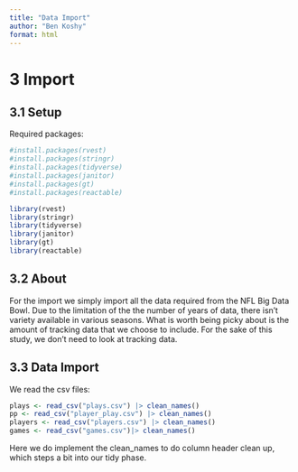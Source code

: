 ```yaml
---
title: "Data Import"
author: "Ben Koshy"
format: html
---
```


# 3 Import

## 3.1 Setup

Required packages:

```r
#install.packages(rvest)
#install.packages(stringr)
#install.packages(tidyverse)
#install.packages(janitor)
#install.packages(gt)
#install.packages(reactable)

library(rvest)
library(stringr)
library(tidyverse)
library(janitor)
library(gt)
library(reactable)

```

## 3.2 About

For the import we simply import all the data required from the NFL Big Data Bowl. Due to the limitation of the the number of years of data, there isn't variety available in various seasons. What is worth being picky about is the amount of tracking data that we choose to include. For the sake of this study, we don't need to look at tracking data.

## 3.3 Data Import

We read the csv files:

```r
plays <- read_csv("plays.csv") |> clean_names()
pp <- read_csv("player_play.csv") |> clean_names()
players <- read_csv("players.csv") |> clean_names()
games <- read_csv("games.csv")|> clean_names()
```

Here we do implement the clean_names to do column header clean up, which steps a bit into our tidy phase.
